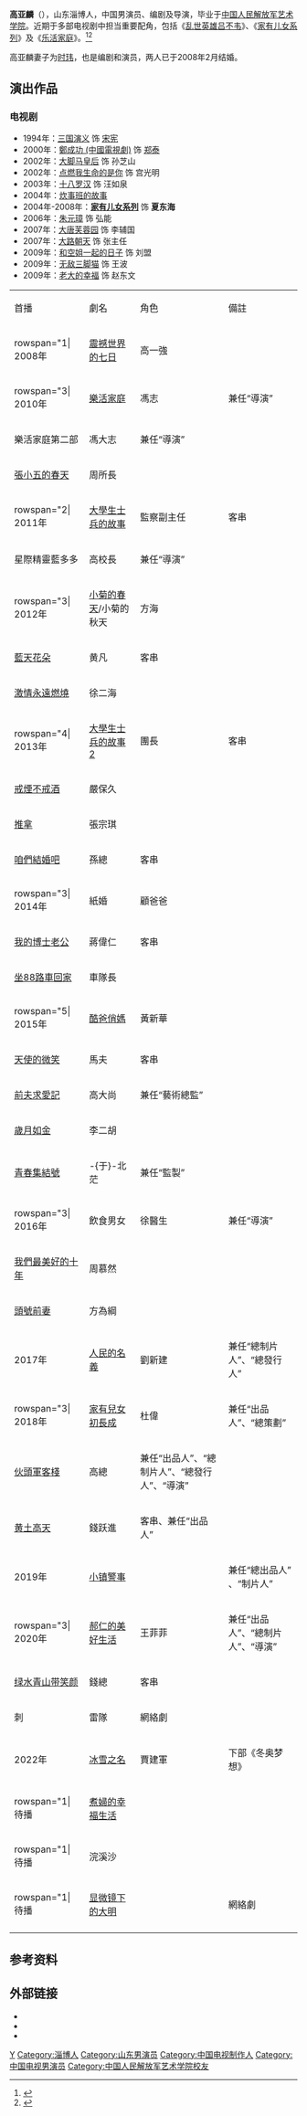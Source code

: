{{藝人
|姓名 = 高亚麟
|類型 = 男演員
|圖片 =
|圖片尺寸 = 
|圖片簡介 = 
|原名 = 
|外文名 = 
|外文 =  
|羅馬拼音 = Gao Yalin
|英文名 = 
|暱稱 = 
|其他藝名 = 
|國籍 ={{PRC}}
|民族 = [[汉族|汉族]]
|籍貫 = 
|出生日期 = {{birth date and age|1972|6|29}}
|出生地點 = {{CHN}}[[山东省|山东省]][[淄博市|淄博市]][[张店区|张店区]]
|語言 =普通话、山东话
|母校= [[中国人民解放军艺术学院|中国人民解放军艺术学院]]
|宗教信仰 =
|配偶 = {{marriage|[[时玮|时玮]]|2008}}
|兒女 = 
|父母 = 
|音樂類型 = 
|演奏樂器 = 
|出身地 = 北京
|出道作 = 
|出道日期 = 
|代表作 = 《[[家有儿女|家有儿女]]》
|活躍年代 = 1990年代至今
|唱片公司 = 
|經紀公司 = 
|網站 = 
|相關團體 = 
|獎項 = 
|IMDb = 1492770
}}
'''高亚麟'''（{{bd|1972年|6月29日|catIdx=G高}}），山东淄博人，中国男演员、编剧及导演，毕业于[[中国人民解放军艺术学院|中国人民解放军艺术学院]]。近期于多部电视剧中担当重要配角，包括《[[乱世英雄吕不韦|乱世英雄吕不韦]]》、《[[家有儿女|家有儿女系列]]》及《[[乐活家庭|乐活家庭]]》。<ref>{{Cite web |url=http://cctvwdy.cntv.cn/2013/04/22/ARTI1366619035384368.shtml |title=高亚麟简介 |access-date=2015-05-10 |archive-date=2015-05-18 |archive-url=https://web.archive.org/web/20150518080702/http://cctvwdy.cntv.cn/2013/04/22/ARTI1366619035384368.shtml |dead-url=no }}</ref><ref>{{Cite web |url=http://news.xinhuanet.com/ent/2015-02/11/c_127484900.htm |title=高亚麟做客《明星同乐会》 自曝未婚先当“爸” |access-date=2015-05-10 |archive-url=https://web.archive.org/web/20150518122706/http://news.xinhuanet.com/ent/2015-02/11/c_127484900.htm |archive-date=2015-05-18 |dead-url=yes }}</ref>

高亚麟妻子为[[时玮|时玮]]，也是编剧和演员，两人已于2008年2月结婚。

==演出作品==
===电视剧===
*1994年：[[三国演义_(电视剧)|三国演义]]	饰 [[宋宪|宋宪]]
*2000年：[[鄭成功_(中國電視劇)|鄭成功 (中國電視劇)]] 饰 [[郑泰_(明郑)|郑泰]]
*2002年：[[大脚马皇后|大脚马皇后]] 饰 孙芝山
*2002年：[[点燃我生命的是你|点燃我生命的是你]] 饰 宫光明
*2003年：[[十八罗汉|十八罗汉]] 饰 汪如泉
*2004年：[[炊事班的故事|炊事班的故事]]
*2004年-2008年：'''[[家有儿女|家有儿女系列]]''' 饰 '''夏东海'''
*2006年：[[朱元璋|朱元璋]] 饰 弘能
*2007年：[[大唐芙蓉园|大唐芙蓉园]] 饰 李辅国
*2007年：[[大路朝天|大路朝天]] 饰 张主任
*2009年：[[和空姐一起的日子|和空姐一起的日子]] 饰 刘盟
*2009年：[[无敌三脚猫|无敌三脚猫]] 饰 王波
*2009年：[[老大的幸福|老大的幸福]] 饰 赵东文

{|class="wikitable" 
|-style="background:LightSkyBlue; color:black; font-weight:bold; text-align:center;"
|首播||劇名||角色||備註
|-
|rowspan="1| 2008年|| [[震撼世界的七日|震撼世界的七日]] || 高一強||  
|-
|rowspan="3| 2010年||  [[樂活家庭|樂活家庭]]  || 馮志||兼任“導演”
|-
| 樂活家庭第二部 ||  馮大志|| 兼任“導演”
|-
| [[張小五的春天|張小五的春天]] || 周所長||  
|-
|rowspan="2| 2011年||  [[大學生士兵的故事|大學生士兵的故事]]  || 監察副主任|| 客串
|-
| 星際精靈藍多多 || 高校長|| 兼任“導演”
|-
|rowspan="3| 2012年||[[小菊的春天|小菊的春天]]/小菊的秋天 || 方海||
|-
| [[藍天花朵|藍天花朵]] || 黄凡||  客串
|-
| [[激情永遠燃燒|激情永遠燃燒]] || 徐二海||  
|-
|rowspan="4| 2013年|| [[大學生士兵的故事2|大學生士兵的故事2]] ||團長 || 客串 
|-
| [[戒煙不戒酒|戒煙不戒酒]] || 嚴保久||  
|-
| [[推拿_(電視劇)|推拿]]|| 張宗琪||  
|-
| [[咱們結婚吧|咱們結婚吧]] || 孫總||  客串
|-
|rowspan="3| 2014年|| 紙婚 ||顧爸爸 || 
|-
| [[我的博士老公|我的博士老公]] ||蔣偉仁 || 客串 
|-
|[[坐88路車回家|坐88路車回家]] ||車隊長|| 
|-
|rowspan="5| 2015年|| [[酷爸俏媽|酷爸俏媽]] || 黃新華||  
|-
| [[天使的微笑|天使的微笑]] || 馬夫|| 客串
|-
| [[前夫求愛記|前夫求愛記]] || 高大尚|| 兼任“藝術總監”
|-
| [[歲月如金|歲月如金]] || 李二胡|| 
|-
| [[青春集結號|青春集結號]] || -{于}-北茫|| 兼任“監製”
|-
|rowspan="3| 2016年|| 飲食男女 || 徐醫生|| 兼任“導演”
|-
| [[我們最美好的十年|我們最美好的十年]] || 周慕然|| 
|-
|[[頭號前妻|頭號前妻]]||方為綱||
|-
| 2017年|| [[人民的名義|人民的名義]] ||劉新建||兼任“總制片人”、“總發行人” 
|-
|rowspan="3| 2018年|| [[家有兒女初長成|家有兒女初長成]] ||杜偉||兼任“出品人”、“總策劃”
|-
| [[伙頭軍客棧|伙頭軍客棧]]||高總||兼任“出品人”、“總制片人”、“總發行人”、“導演”
|-
|  [[黄土高天|黄土高天]] || 錢跃進 || 客串、兼任“出品人”
|-
| 2019年|| [[小镇警事|小镇警事]] || {{N/A}}||兼任“總出品人” 、“制片人”
|-
|rowspan="3| 2020年|| [[郝仁的美好生活|郝仁的美好生活]] ||王菲菲|| 兼任“出品人”、“總制片人”、“導演”
|-
|  [[绿水青山带笑颜|绿水青山带笑颜]] ||錢總|| 客串
|-
| 刺 || 雷隊||網絡劇
|-
|rowspan=1|2022年||[[冰雪之名|冰雪之名]]||賈建軍|| 下部《冬奥梦想》
|-
|rowspan="1| 待播|| [[煮婦的幸福生活|煮婦的幸福生活]]||  || 
|-
|rowspan="1| 待播|| 浣溪沙||  || 
|-
|rowspan="1| 待播|| [[显微镜下的大明|显微镜下的大明]]||  || 網絡劇
|-
|}

==参考资料==
{{reflist}}

==外部链接==
*{{sinaweibo|1219459467}}
*{{sinablog|gaoyalin}}
*{{douban people}}

{{声临其境}}
{{DEFAULTSORT:G高}}
[[Category:高姓|Y]]
[[Category:淄博人|Category:淄博人]]
[[Category:山东男演员|Category:山东男演员]]
[[Category:中国电视制作人|Category:中国电视制作人]]
[[Category:中国电视男演员|Category:中国电视男演员]]
[[Category:中国人民解放军艺术学院校友|Category:中国人民解放军艺术学院校友]]